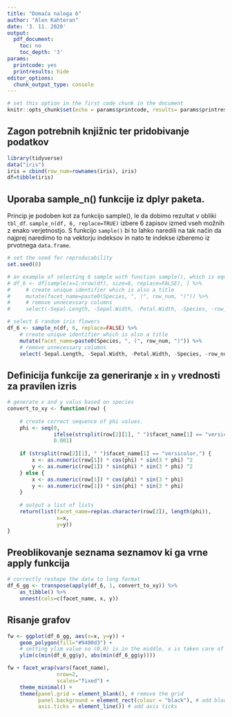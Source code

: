 ```yaml
---
title: "Domača naloga 6"
author: "Alen Kahteran"
date: '3. 11. 2020'
output:
  pdf_document:
    toc: no
    toc_depth: '3'
params:
  printcode: yes
  printresults: hide
editor_options:
  chunk_output_type: console
---
```


```r
# set this option in the first code chunk in the document
knitr::opts_chunk$set(echo = params$printcode, results= params$printresults, warning = FALSE)
```

## Zagon potrebnih knjižnic ter pridobivanje podatkov

```r
library(tidyverse)
data("iris")
iris = cbind(row_num=rownames(iris), iris)
df=tibble(iris)
```

## Uporaba sample_n() funkcije iz dplyr paketa. 

Princip je podoben kot za funkcijo sample(), le da dobimo rezultat v obliki `tbl_df`. `sample_n(df, 6, replace=TRUE)` izbere 6 zapisov izmed vseh možnih z enako verjetnostjo. S funkcijo `sample()` bi to lahko naredili na tak način da najprej naredimo to na vektorju indeksov in nato te indekse izberemo iz prvotnega `data.frame`.


```r
# set the seed for reproducability
set.seed(8)

# an example of selecting 6 sample with function sample(), which is equivalent to below
# df_6 <- df[sample(x=1:nrow(df), size=6, replace=FALSE), ] %>%
#     # create unique identifier which is also a title
#     mutate(facet_name=paste0(Species, ", (", row_num, ")")) %>%
#     # remove unnecessary columns
#     select(-Sepal.Length, -Sepal.Width, -Petal.Width, -Species, -row_num)

# select 6 random iris flowers
df_6 <- sample_n(df, 6, replace=FALSE) %>%
    # create unique identifier which is also a title
    mutate(facet_name=paste0(Species, ", (", row_num, ")")) %>%
    # remove unnecessary columns
    select(-Sepal.Length, -Sepal.Width, -Petal.Width, -Species, -row_num)
```

## Definicija funkcije za generiranje `x` in `y` vrednosti za pravilen izris

```r
# generate x and y valus based on species
convert_to_xy <- function(row) {
    
    # create correct sequence of phi values.
    phi <- seq(0, 
               ifelse(strsplit(row[2][1], " ")$facet_name[1] == "versicolor,", 2 * pi, pi), 
               0.001)
    
    if (strsplit(row[2][1], " ")$facet_name[1] == "versicolor,") {
        x <- as.numeric(row[1]) * cos(phi) * sin(3 * phi) ^2
        y <- as.numeric(row[1]) * sin(phi) * sin(3 * phi) ^2
    } else {
        x <- as.numeric(row[1]) * cos(phi) * sin(3 * phi)
        y <- as.numeric(row[1]) * sin(phi) * sin(3 * phi)
    }
    
    # output a list of lists
    return(list(facet_name=rep(as.character(row[2]), length(phi)),
                x=x, 
                y=y))
}

```

## Preoblikovanje seznama seznamov ki ga vrne apply funkcija

```r
# correctly reshape the data to long format
df_6_gg <- transpose(apply(df_6, 1, convert_to_xy)) %>%
    as_tibble() %>%
    unnest(cols=c(facet_name, x, y))
```

## Risanje grafov

```r
fw <- ggplot(df_6_gg, aes(x=x, y=y)) +
    geom_polygon(fill="#9400d3") +
    # setting ylim value so (0,0) is in the middle, x is taken care of by facet_wrap
    ylim(c(min(df_6_gg$y), abs(min(df_6_gg$y))))

fw + facet_wrap(vars(facet_name),
                nrow=2,
                scales="fixed") +
    theme_minimal() +
    theme(panel.grid = element_blank(), # remove the grid
          panel.background = element_rect(colour = "black"), # add black panel outline
          axis.ticks = element_line()) # add axis ticks
```

